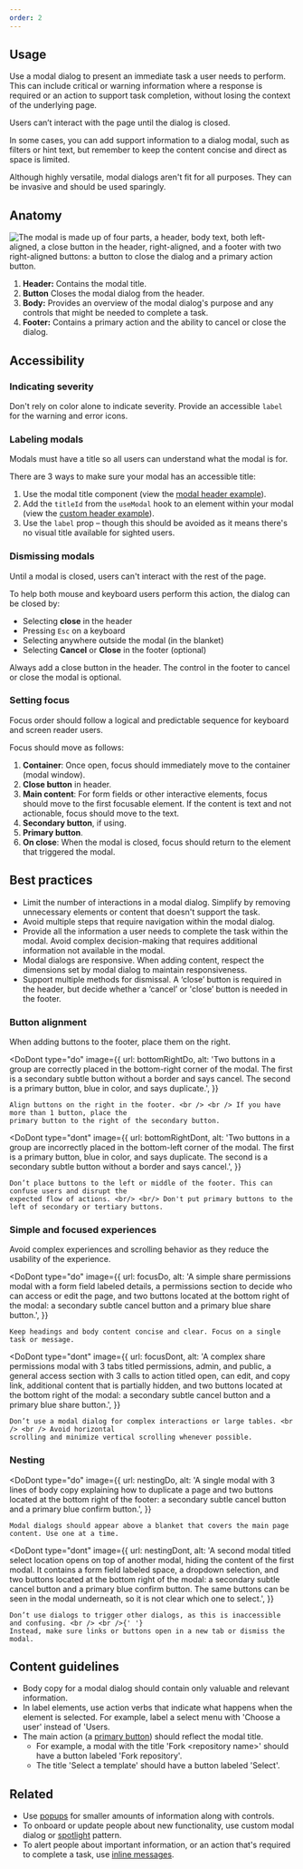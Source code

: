 ```yaml
---
order: 2
---
```



## Usage

Use a modal dialog to present an immediate task a user needs to perform. This can include critical
or warning information where a response is required or an action to support task completion, without
losing the context of the underlying page.

Users can’t interact with the page until the dialog is closed.

In some cases, you can add support information to a dialog modal, such as filters or hint text, but
remember to keep the content concise and direct as space is limited.

Although highly versatile, modal dialogs aren't fit for all purposes. They can be invasive and
should be used sparingly.

## Anatomy

![The modal is made up of four parts, a header, body text, both left-aligned, a close button in the header, right-aligned, and a footer with two right-aligned buttons: a button to close the dialog and a primary action button.](../images/modal-dialog-anatomy.png)

1. **Header:** Contains the modal title.
2. **Button** Closes the modal dialog from the header.
3. **Body:** Provides an overview of the modal dialog's purpose and any controls that might be
   needed to complete a task.
4. **Footer:** Contains a primary action and the ability to cancel or close the dialog.

## Accessibility

### Indicating severity

Don't rely on color alone to indicate severity. Provide an accessible `label` for the warning and
error icons.

### Labeling modals

Modals must have a title so all users can understand what the modal is for.

There are 3 ways to make sure your modal has an accessible title:

1. Use the modal title component (view the
   [modal header example](/components/modal-dialog/examples#modal-header)).
2. Add the `titleId` from the `useModal` hook to an element within your modal (view the
   [custom header example](/components/modal-dialog/examples#custom-modal-header)).
3. Use the `label` prop – though this should be avoided as it means there's no visual title
   available for sighted users.

### Dismissing modals

Until a modal is closed, users can't interact with the rest of the page.

To help both mouse and keyboard users perform this action, the dialog can be closed by:

- Selecting **close** in the header
- Pressing `Esc` on a keyboard
- Selecting anywhere outside the modal (in the blanket)
- Selecting **Cancel** or **Close** in the footer (optional)

Always add a close button in the header. The control in the footer to cancel or close the modal is
optional.

### Setting focus

Focus order should follow a logical and predictable sequence for keyboard and screen reader users.

Focus should move as follows:

1. **Container**: Once open, focus should immediately move to the container (modal window).
2. **Close button** in header.
3. **Main content**: For form fields or other interactive elements, focus should move to the first
   focusable element. If the content is text and not actionable, focus should move to the text.
4. **Secondary button**, if using.
5. **Primary button**.
6. **On close**: When the modal is closed, focus should return to the element that triggered the
   modal.

## Best practices

- Limit the number of interactions in a modal dialog. Simplify by removing unnecessary elements or
  content that doesn't support the task.
- Avoid multiple steps that require navigation within the modal dialog.
- Provide all the information a user needs to complete the task within the modal. Avoid complex
  decision-making that requires additional information not available in the modal.
- Modal dialogs are responsive. When adding content, respect the dimensions set by modal dialog to
  maintain responsiveness.
- Support multiple methods for dismissal. A ‘close’ button is required in the header, but decide
  whether a ‘cancel’ or 'close’ button is needed in the footer.

### Button alignment

When adding buttons to the footer, place them on the right.

<DoDont
	type="do"
	image={{
		url: bottomRightDo,
		alt: 'Two buttons in a group are correctly placed in the bottom-right corner of the modal. The first is a secondary subtle button without a border and says cancel. The second is a primary button, blue in color, and says duplicate.',
	}}
>
	Align buttons on the right in the footer. <br /> <br /> If you have more than 1 button, place the
	primary button to the right of the secondary button.
</DoDont>

<DoDont
	type="dont"
	image={{
		url: bottomRightDont,
		alt: 'Two buttons in a group are incorrectly placed in the bottom-left corner of the modal. The first is a primary button, blue in color, and says duplicate. The second is a secondary subtle button without a border and says cancel.',
	}}
>
	Don’t place buttons to the left or middle of the footer. This can confuse users and disrupt the
	expected flow of actions. <br/> <br/> Don't put primary buttons to the left of secondary or tertiary buttons.

</DoDont>

### Simple and focused experiences

Avoid complex experiences and scrolling behavior as they reduce the usability of the experience.

<DoDont
	type="do"
	image={{
		url: focusDo,
		alt: 'A simple share permissions modal with a form field labeled details, a permissions section to decide who can access or edit the page, and two buttons located at the bottom right of the modal: a secondary subtle cancel button and a primary blue share button.',
	}}
>
	Keep headings and body content concise and clear. Focus on a single task or message.
</DoDont>

<DoDont
	type="dont"
	image={{
		url: focusDont,
		alt: 'A complex share permissions modal with 3 tabs titled permissions, admin, and public, a general access section with 3 calls to action titled open, can edit, and copy link, additional content that is partially hidden, and two buttons located at the bottom right of the modal: a secondary subtle cancel button and a primary blue share button.',
	}}
>
	Don’t use a modal dialog for complex interactions or large tables. <br /> <br /> Avoid horizontal
	scrolling and minimize vertical scrolling whenever possible.
</DoDont>

### Nesting

<DoDont
	type="do"
	image={{
		url: nestingDo,
		alt: 'A single modal with 3 lines of body copy explaining how to duplicate a page and two buttons located at the bottom right of the footer: a secondary subtle cancel button and a primary blue confirm button.',
	}}
>
	Modal dialogs should appear above a blanket that covers the main page content. Use one at a time.
</DoDont>

<DoDont
	type="dont"
	image={{
		url: nestingDont,
		alt: 'A second modal titled select location opens on top of another modal, hiding the content of the first modal. It contains a form field labeled space, a dropdown selection, and two buttons located at the bottom right of the modal: a secondary subtle cancel button and a primary blue confirm button. The same buttons can be seen in the modal underneath, so it is not clear which one to select.',
	}}
>
	Don’t use dialogs to trigger other dialogs, as this is inaccessible and confusing. <br /> <br />{' '}
	Instead, make sure links or buttons open in a new tab or dismiss the modal.
</DoDont>

## Content guidelines

- Body copy for a modal dialog should contain only valuable and relevant information.
- In label elements, use action verbs that indicate what happens when the element is selected. For
  example, label a select menu with 'Choose a user' instead of 'Users.
- The main action (a [primary button](/components/button/examples#primary)) should reflect the modal
  title.
  - For example, a modal with the title 'Fork &lt;repository name&gt;' should have a button labeled
    'Fork repository'.
  - The title 'Select a template' should have a button labeled 'Select'.

## Related

- Use [popups](/components/popup/) for smaller amounts of information along with controls.
- To onboard or update people about new functionality, use custom modal dialog or
  [spotlight](/patterns/spotlight) pattern.
- To alert people about important information, or an action that's required to complete a task, use
  [inline messages](/components/inline-message).
